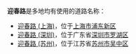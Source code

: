 '''迎春路'''是多地均有使用的道路名称：
*[[迎春路_(上海)|迎春路 (上海)]]，位于[[上海市|上海市]][[浦东新区|浦东新区]]
*[[迎春路_(深圳)|迎春路 (深圳)]]，位于广东省[[深圳市|深圳市]][[罗湖区|罗湖区]]
*[[迎春路_(苏州)|迎春路 (苏州)]]，位于江苏省[[苏州市|苏州市]][[吴中区|吴中区]]

{{消歧义|Cat=三字地名消歧义}}